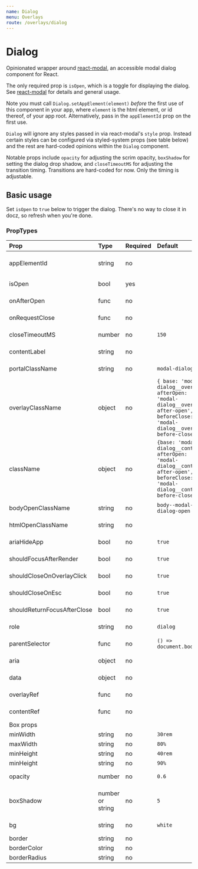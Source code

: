 ```yaml
---
name: Dialog
menu: Overlays
route: /overlays/dialog
---
```



# Dialog

Opinionated wrapper around [react-modal](http://reactcommunity.org/react-modal/),
an accessible modal dialog component for React.

The only required prop is `isOpen`, which is a toggle for displaying the dialog.
See [react-modal](http://reactcommunity.org/react-modal/) for details and general usage.

Note you must call `Dialog.setAppElement(element)` *before* the first use of this
component in your app, where `element` is the html element, or id thereof, of your
app root. Alternatively, pass in the `appElementId` prop on the first use.

`Dialog` will ignore any styles passed in via react-modal's `style` prop. Instead
certain styles can be configured via styled-system props (see table below) and
the rest are hard-coded opinions within the `Dialog` component.

Notable props include `opacity` for adjusting the scrim opacity, `boxShadow` for
setting the dialog drop shadow, and `closeTimeoutMS` for adjusting the transition
timing. Transitions are hard-coded for now. Only the timing is adjustable.

## Basic usage

Set `isOpen` to `true` below to trigger the dialog. There's no way to close it
in docz, so refresh when you're done.

<Playground>
    <Dialog isOpen={false} width="50%" height="50%" appElementId="root">
        <Button block>Howdy ho</Button>
    </Dialog>
</Playground>


### PropTypes
| Prop | Type | Required | Default | Description |
|:-----|:-----|:---------|:--------|:------------|
| appElementId | string | no | | id of app root element |
| isOpen | bool | yes | | via [react-modal](http://reactcommunity.org/react-modal/#usage) |
| onAfterOpen | func | no | | via [react-modal](http://reactcommunity.org/react-modal/#usage) |
| onRequestClose | func | no | | via [react-modal](http://reactcommunity.org/react-modal/#usage) |
| closeTimeoutMS | number | no | `150` | via [react-modal](http://reactcommunity.org/react-modal/#usage) |
| contentLabel | string | no | | via [react-modal](http://reactcommunity.org/react-modal/#usage) |
| portalClassName | string | no | `modal-dialog` | via [react-modal](http://reactcommunity.org/react-modal/#usage) |
| overlayClassName | object | no | `{ base: 'modal-dialog__overlay', afterOpen: 'modal-dialog__overlay--after-open', beforeClose: 'modal-dialog__overlay--before-close'}`  | via [react-modal](http://reactcommunity.org/react-modal/#usage) |
| className | object | no | `{base: 'modal-dialog__content', afterOpen: 'modal-dialog__content--after-open', beforeClose: 'modal-dialog__content--before-close'}` | via [react-modal](http://reactcommunity.org/react-modal/#usage) |
| bodyOpenClassName | string | no | `body--modal-dialog-open` | via [react-modal](http://reactcommunity.org/react-modal/#usage) |
| htmlOpenClassName | string | no | | via [react-modal](http://reactcommunity.org/react-modal/#usage) |
| ariaHideApp | bool | no | `true` | via [react-modal](http://reactcommunity.org/react-modal/#usage) |
| shouldFocusAfterRender | bool | no | `true` | via [react-modal](http://reactcommunity.org/react-modal/#usage) |
| shouldCloseOnOverlayClick | bool | no | `true` | via [react-modal](http://reactcommunity.org/react-modal/#usage) |
| shouldCloseOnEsc | bool | no | `true` | via [react-modal](http://reactcommunity.org/react-modal/#usage) |
| shouldReturnFocusAfterClose | bool | no | `true` | via [react-modal](http://reactcommunity.org/react-modal/#usage) |
| role | string | no | `dialog` | via [react-modal](http://reactcommunity.org/react-modal/#usage) |
| parentSelector | func | no | `() => document.body` | via [react-modal](http://reactcommunity.org/react-modal/#usage) |
| aria | object | no | | via [react-modal](http://reactcommunity.org/react-modal/#usage) |
| data | object | no | | via [react-modal](http://reactcommunity.org/react-modal/#usage) |
| overlayRef | func | no | | via [react-modal](http://reactcommunity.org/react-modal/#usage) |
| contentRef | func | no | | via [react-modal](http://reactcommunity.org/react-modal/#usage) |
| Box props | | | | see [Box](/components/box) |
| minWidth | string | no | `30rem` | |
| maxWidth | string | no | `80%` | |
| minHeight | string | no | `40rem` | |
| minHeight | string | no | `90%` | |
| opacity | number | no | `0.6` | scrim opacity |
| boxShadow | number or string | no | `5` | should be a key in theme shadows |
| bg | string | no | `white` | dialog background |
| border | string | no | | |
| borderColor | string | no | | |
| borderRadius | string | no | | |
